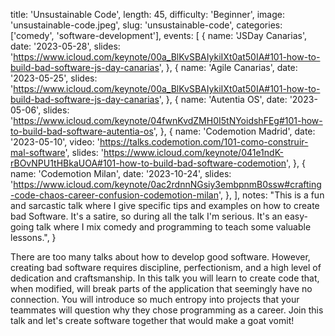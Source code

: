   title: 'Unsustainable Code',
  length: 45,
  difficulty: 'Beginner',
  image: 'unsustainable-code.jpeg',
  slug: 'unsustainable-code',
  categories: ['comedy', 'software-development'],
  events: [
    {
      name: 'JSDay Canarias',
      date: '2023-05-28',
      slides: 'https://www.icloud.com/keynote/00a_BlKvSBAIykiIXt0at50IA#101-how-to-build-bad-software-js-day-canarias',
    },
    {
      name: 'Agile Canarias',
      date: '2023-05-25',
      slides: 'https://www.icloud.com/keynote/00a_BlKvSBAIykiIXt0at50IA#101-how-to-build-bad-software-js-day-canarias',
    },
    {
      name: 'Autentia OS',
      date: '2023-05-06',
      slides: 'https://www.icloud.com/keynote/04fwnKvdZMH0I5tNYoidshFEg#101-how-to-build-bad-software-autentia-os',
    },
    {
      name: 'Codemotion Madrid',
      date: '2023-05-10',
      video: 'https://talks.codemotion.com/101-como-construir-mal-software',
      slides: 'https://www.icloud.com/keynote/041e1ndK-rBOvNPU1tHBkaUOA#101-how-to-build-bad-software-codemotion',
    },
    {
      name: 'Codemotion Milan',
      date: '2023-10-24',
      slides:
        'https://www.icloud.com/keynote/0ac2rdnnNGsiy3embpnmB0ssw#crafting-code-chaos-career-confusion-codemotion-milan',
    },
  ],
  notes:
    "This is a fun and sarcastic talk where I give specific tips and examples on how to create bad Software. It's a satire, so during all the talk I'm serious. It's an easy-going talk where I mix comedy and programming to teach some valuable lessons.",
}

There are too many talks about how to develop good software. However, creating bad software requires discipline, perfectionism, and a high level of dedication and craftsmanship. In this talk you will learn to create code that, when modified, will break parts of the application that seemingly have no connection. You will introduce so much entropy into projects that your teammates will question why they chose programming as a career. Join this talk and let's create software together that would make a goat vomit!
